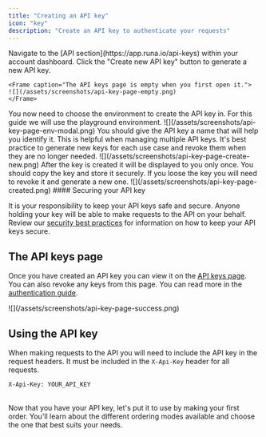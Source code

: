 ```yaml
---
title: "Creating an API key"
icon: "key"
description: "Create an API key to authenticate your requests"
---
```


<Steps>
  <Step title="Open the API keys page">
    Navigate to the [API section](https://app.runa.io/api-keys) within your account dashboard. Click the "Create new API key" button to generate a new API key.

    <Frame caption="The API keys page is empty when you first open it.">
    ![](/assets/screenshots/api-key-page-empty.png)
    </Frame>

  </Step>
  <Step title="Choose the environment">
    You now need to choose the environment to create the API key in. For this guide we will use the playground environment.
    <Frame caption="The environment modal is displayed when you click the 'Create new API key' button.">
    ![](/assets/screenshots/api-key-page-env-modal.png)
    </Frame>
  </Step>
  <Step title="Give the API key a name">
    You should give the API key a name that will help you identify it. This is helpful when managing multiple API keys. It's best practice to generate new keys for each use case and revoke them when they are no longer needed.
    <Frame caption="When creating a new API key, you will be asked to give it a name.">
    ![](/assets/screenshots/api-key-page-create-new.png)
    </Frame>
  </Step>
  <Step title="Copy the API key">
    After the key is created it will be displayed to you only once. You should copy the key and store it securely. If you loose the key you will need to revoke it and generate a new one.
    <Frame caption="The API key is displayed to you only once.">
    ![](/assets/screenshots/api-key-page-created.png)
    </Frame>
    <Note>
#### Securing your API key

It is your responsibility to keep your API keys safe and secure. Anyone holding your key will be able to make requests to the API on your behalf.
Review our [security best practices](/best-practices/security) for information on how to keep your API keys secure.

</Note>
  </Step>
</Steps>

## The API keys page

Once you have created an API key you can view it on the [API keys page](https://app.runa.io/api-keys). You can also revoke any keys from this page. You can read more in the [authentication guide](/best-practices/authentication).

<Frame caption="The API keys page shows a list of all your API keys.">
  ![](/assets/screenshots/api-key-page-success.png)
</Frame>

## Using the API key

When making requests to the API you will need to include the API key in the request headers. It must be included in the `X-Api-Key` header for all requests.

```http
X-Api-Key: YOUR_API_KEY
```

<br />
<Card
  horizontal
  icon="arrow-right"
  title="Next step: Your first order"
  href="/getting-started/first-order/which-mode"
>
  Now that you have your API key, let's put it to use by making your first
  order. You'll learn about the different ordering modes available and choose
  the one that best suits your needs.
</Card>
